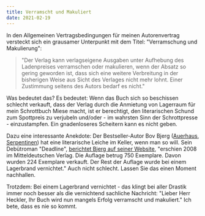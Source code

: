 ```yaml
---
title: Verramscht und Makuliert
date: 2021-02-19
---
```

In den Allgemeinen Vertragsbedingungen für meinen Autorenvertrag versteckt sich ein grausamer Unterpunkt mit dem Titel: "Verramschung und Makulierung": 

> "Der Verlag kann verlagseigene Ausgaben unter Aufhebung des Ladenpreises verramschen oder makulieren, wenn der Absatz so gering geworden ist, dass sich eine weitere Verbreitung in der bisherigen Weise aus Sicht des Verlages nicht mehr lohnt. Einer Zustimmung seitens des Autors bedarf es nicht."

Was bedeutet das? Es bedeutet: Wenn das Buch sich so beschissen schlecht verkauft, dass der Verlag durch die Anmietung von Lagerraum für mein Schrottbuch Miese macht, ist er berechtigt, den literarischen Schund zum Spottpreis zu verjubeln und/oder - im wahrsten Sinn der Schrottpresse - einzustampfen. Ein gnadenloseres Scheitern kann es nicht geben.

Dazu eine interessante Anekdote: Der Bestseller-Autor Bov Bjerg ([Auerhaus](https://www.aufbau-verlag.de/auerhaus.html), [Serpentinen](https://www.ullstein-buchverlage.de/nc/buch/details/serpentinen-9783546100038.html)) hat eine literarische Leiche im Keller, wenn man so will. Sein Debütroman "Deadline", [berichtet Bjerg auf seiner Website](http://www.auerhaus.de/deadline.htm), "erschien 2008 im Mitteldeutschen Verlag. Die Auflage betrug 750 Exemplare. Davon wurden 224 Exemplare verkauft. Der Rest der Auflage wurde bei einem Lagerbrand vernichtet." Auch nicht schlecht. Lassen Sie das einen Moment nachhallen.

Trotzdem: Bei einem Lagerbrand vernichtet - das klingt bei aller Drastik immer noch besser als die vernichtend sachliche Nachricht: "Lieber Herr Heckler, Ihr Buch wird nun mangels Erfolg verramscht und makuliert." Ich bete, dass es nie so kommt.